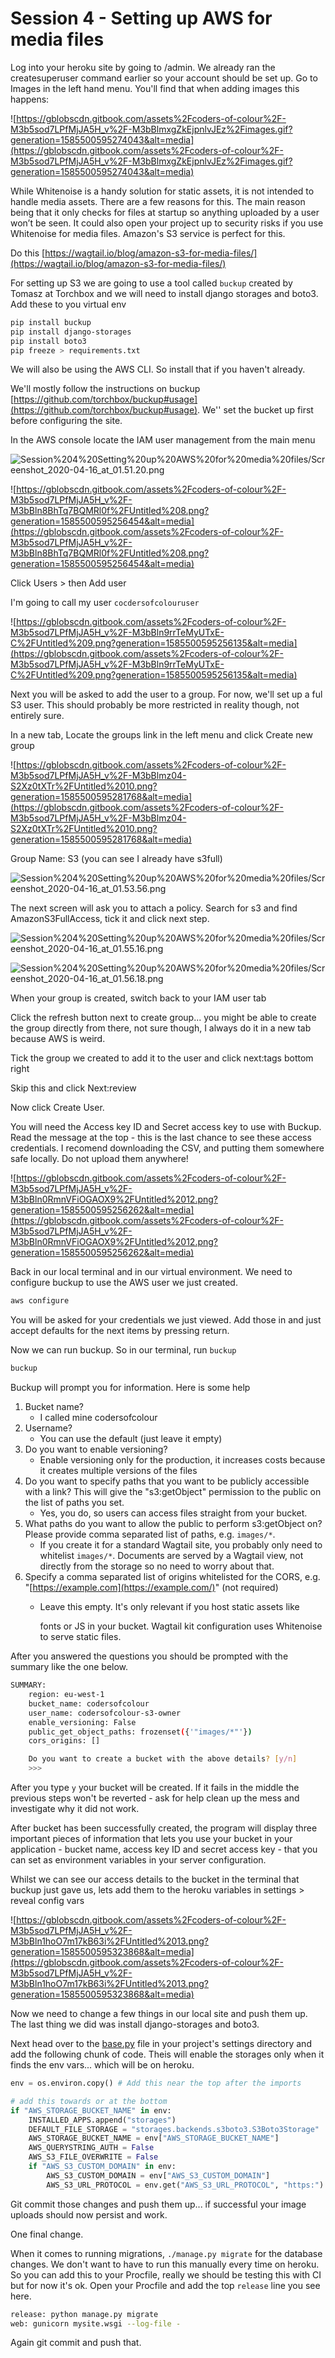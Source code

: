 # Session 4 - Setting up AWS for media files


Log into your heroku site by going to /admin. We already ran the createsuperuser command earlier so your account should be set up. Go to Images in the left hand menu. You'll find that when adding images this happens:

![https://gblobscdn.gitbook.com/assets%2Fcoders-of-colour%2F-M3b5sod7LPfMjJA5H_v%2F-M3bBlmxgZkEjpnlvJEz%2Fimages.gif?generation=1585500595274043&alt=media](https://gblobscdn.gitbook.com/assets%2Fcoders-of-colour%2F-M3b5sod7LPfMjJA5H_v%2F-M3bBlmxgZkEjpnlvJEz%2Fimages.gif?generation=1585500595274043&alt=media)

While Whitenoise is a handy solution for static assets, it is not intended to handle media assets. There are a few reasons for this. The main reason being that it only checks for files at startup so anything uploaded by a user won’t be seen. It could also open your project up to security risks if you use Whitenoise for media files. Amazon's S3 service is perfect for this.

Do this [https://wagtail.io/blog/amazon-s3-for-media-files/](https://wagtail.io/blog/amazon-s3-for-media-files/)

For setting up S3 we are going to use a tool called `buckup` created by Tomasz at Torchbox and we will need to install django storages and boto3. Add these to you virtual env

```bash
pip install buckup
pip install django-storages
pip install boto3
pip freeze > requirements.txt
```

We will also be using the AWS CLI. So install that if you haven't already.

We'll mostly follow the instructions on buckup [https://github.com/torchbox/buckup#usage](https://github.com/torchbox/buckup#usage). We'' set the bucket up first before configuring the site.

In the AWS console locate the IAM user management from the main menu

![Session%204%20Setting%20up%20AWS%20for%20media%20files/Screenshot_2020-04-16_at_01.51.20.png](Session%204%20Setting%20up%20AWS%20for%20media%20files/Screenshot_2020-04-16_at_01.51.20.png)

![https://gblobscdn.gitbook.com/assets%2Fcoders-of-colour%2F-M3b5sod7LPfMjJA5H_v%2F-M3bBln8BhTq7BQMRl0f%2FUntitled%208.png?generation=1585500595256454&alt=media](https://gblobscdn.gitbook.com/assets%2Fcoders-of-colour%2F-M3b5sod7LPfMjJA5H_v%2F-M3bBln8BhTq7BQMRl0f%2FUntitled%208.png?generation=1585500595256454&alt=media)

Click Users > then Add user

I'm going to call my user `cocdersofcolouruser`

![https://gblobscdn.gitbook.com/assets%2Fcoders-of-colour%2F-M3b5sod7LPfMjJA5H_v%2F-M3bBln9rrTeMyUTxE-C%2FUntitled%209.png?generation=1585500595256135&alt=media](https://gblobscdn.gitbook.com/assets%2Fcoders-of-colour%2F-M3b5sod7LPfMjJA5H_v%2F-M3bBln9rrTeMyUTxE-C%2FUntitled%209.png?generation=1585500595256135&alt=media)

Next you will be asked to add the user to a group. For now, we'll set up a ful S3 user. This should probably be more restricted in reality though, not entirely sure.

In a new tab, Locate the groups link in the left menu and click Create new group

![https://gblobscdn.gitbook.com/assets%2Fcoders-of-colour%2F-M3b5sod7LPfMjJA5H_v%2F-M3bBlmz04-S2Xz0tXTr%2FUntitled%2010.png?generation=1585500595281768&alt=media](https://gblobscdn.gitbook.com/assets%2Fcoders-of-colour%2F-M3b5sod7LPfMjJA5H_v%2F-M3bBlmz04-S2Xz0tXTr%2FUntitled%2010.png?generation=1585500595281768&alt=media)

Group Name: S3 (you can see I already have s3full)

![Session%204%20Setting%20up%20AWS%20for%20media%20files/Screenshot_2020-04-16_at_01.53.56.png](Session%204%20Setting%20up%20AWS%20for%20media%20files/Screenshot_2020-04-16_at_01.53.56.png)

The next screen will ask you to attach a policy. Search for s3 and find AmazonS3FullAccess, tick it and click next step.

![Session%204%20Setting%20up%20AWS%20for%20media%20files/Screenshot_2020-04-16_at_01.55.16.png](Session%204%20Setting%20up%20AWS%20for%20media%20files/Screenshot_2020-04-16_at_01.55.16.png)

![Session%204%20Setting%20up%20AWS%20for%20media%20files/Screenshot_2020-04-16_at_01.56.18.png](Session%204%20Setting%20up%20AWS%20for%20media%20files/Screenshot_2020-04-16_at_01.56.18.png)

When your group is created, switch back to your IAM user tab

Click the refresh button next to create group... you might be able to create the group directly from there, not sure though, I always do it in a new tab because AWS is weird.

Tick the group we created to add it to the user and click next:tags bottom right

Skip this and click Next:review

Now click Create User.

You will need the Access key ID and Secret access key to use with Buckup. Read the message at the top - this is the last chance to see these access credentials. I recomend downloading the CSV, and putting them somewhere safe locally. Do not upload them anywhere!

![https://gblobscdn.gitbook.com/assets%2Fcoders-of-colour%2F-M3b5sod7LPfMjJA5H_v%2F-M3bBln0RmnVFiOGAOX9%2FUntitled%2012.png?generation=1585500595256262&alt=media](https://gblobscdn.gitbook.com/assets%2Fcoders-of-colour%2F-M3b5sod7LPfMjJA5H_v%2F-M3bBln0RmnVFiOGAOX9%2FUntitled%2012.png?generation=1585500595256262&alt=media)

Back in our local terminal and in our virtual environment. We need to configure buckup to use the AWS user we just created.

```bash
aws configure
```

You will be asked for your credentials we just viewed. Add those in and just accept defaults for the next items by pressing return.

Now we can run buckup. So in our terminal, run `buckup`

```bash
buckup
```

Buckup will prompt you for information. Here is some help

1. Bucket name?
    - I called mine codersofcolour
2. Username?
    - You can use the default (just leave it empty)
3. Do you want to enable versioning?
    - Enable versioning only for the production, it increases costs because it creates multiple versions of the files
4. Do you want to specify paths that you want to be publicly accessible with a link? This will give the "s3:getObject" permission to the public on the list of paths you set.
    - Yes, you do, so users can access files straight from your bucket.
5. What paths do you want to allow the public to perform s3:getObject on? Please provide comma separated list of paths, e.g. `images/*`.
    - If you create it for a standard Wagtail site, you probably only need to whitelist `images/*`. Documents are served by a Wagtail view, not directly from the storage so no need to worry about that.
6. Specify a comma separated list of origins whitelisted for the CORS, e.g. "[https://example.com](https://example.com/)" (not required)
    - Leave this empty. It's only relevant if you host static assets like

        fonts or JS in your bucket. Wagtail kit configuration uses Whitenoise to serve static files.

After you answered the questions you should be prompted with the summary like the one below.

```bash
SUMMARY:
    region: eu-west-1
    bucket_name: codersofcolour
    user_name: codersofcolour-s3-owner
    enable_versioning: False
    public_get_object_paths: frozenset({'"images/*"'})
    cors_origins: []

    Do you want to create a bucket with the above details? [y/n]
    >>>
```

After you type `y` your bucket will be created. If it fails in the middle the previous steps won't be reverted - ask for help clean up the mess and investigate why it did not work.

After bucket has been successfully created, the program will display three important pieces of information that lets you use your bucket in your application - bucket name, access key ID and secret access key - that you can set as environment variables in your server configuration.

Whilst we can see our access details to the bucket in the terminal that buckup just gave us, lets add them to the heroku variables in settings > reveal config vars

![https://gblobscdn.gitbook.com/assets%2Fcoders-of-colour%2F-M3b5sod7LPfMjJA5H_v%2F-M3bBln1hoO7m17kB63i%2FUntitled%2013.png?generation=1585500595323868&alt=media](https://gblobscdn.gitbook.com/assets%2Fcoders-of-colour%2F-M3b5sod7LPfMjJA5H_v%2F-M3bBln1hoO7m17kB63i%2FUntitled%2013.png?generation=1585500595323868&alt=media)

Now we need to change a few things in our local site and push them up. The last thing we did was install django-storages and boto3.

Next head over to the [base.py](http://base.py/) file in your project's settings directory and add the following chunk of code. Theis will enable the storages only when it finds the env vars... which will be on heroku.

```python
env = os.environ.copy() # Add this near the top after the imports

# add this towards or at the bottom
if "AWS_STORAGE_BUCKET_NAME" in env:
    INSTALLED_APPS.append("storages")
    DEFAULT_FILE_STORAGE = "storages.backends.s3boto3.S3Boto3Storage"
    AWS_STORAGE_BUCKET_NAME = env["AWS_STORAGE_BUCKET_NAME"]
    AWS_QUERYSTRING_AUTH = False
    AWS_S3_FILE_OVERWRITE = False
    if "AWS_S3_CUSTOM_DOMAIN" in env:
        AWS_S3_CUSTOM_DOMAIN = env["AWS_S3_CUSTOM_DOMAIN"]
        AWS_S3_URL_PROTOCOL = env.get("AWS_S3_URL_PROTOCOL", "https:")
```

Git commit those changes and push them up... if successful your image uploads should now persist and work.

One final change.

When it comes to running migrations, `./manage.py migrate` for the database changes. We don't want to have to run this manually every time on heroku. So you can add this to your Procfile, really we should be testing this with CI but for now it's ok. Open your Procfile and add the top `release` line you see here.

```bash
release: python manage.py migrate
web: gunicorn mysite.wsgi --log-file -
```

Again git commit and push that.